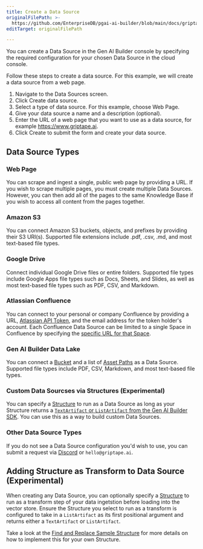 ```yaml
---
title: Create a Data Source
originalFilePath: >-
  https://github.com/EnterpriseDB/pgai-ai-builder/blob/main/docs/griptape-cloud/data-sources/create-data-source.md
editTarget: originalFilePath

---
```


You can create a Data Source in the Gen AI Builder console by specifying the required configuration for your chosen Data Source in the cloud console.

Follow these steps to create a data source. For this example, we will create a data source from a web page.

1.  Navigate to the Data Sources screen.
2.  Click Create data source.
3.  Select a type of data source. For this example, choose Web Page.
4.  Give your data source a name and a description (optional).
5.  Enter the URL of a web page that you want to use as a data source, for example <https://www.griptape.ai>.
6.  Click Create to submit the form and create your data source.

## Data Source Types

### Web Page

You can scrape and ingest a single, public web page by providing a URL. If you wish to scrape multiple pages, you must create multiple Data Sources. However, you can then add all of the pages to the same Knowledge Base if you wish to access all content from the pages together.

### Amazon S3

You can connect Amazon S3 buckets, objects, and prefixes by providing their S3 URI(s). Supported file extensions include .pdf, .csv, .md, and most text-based file types.

### Google Drive

Connect individual Google Drive files or entire folders. Supported file types include Google Apps file types such as Docs, Sheets, and Slides, as well as most text-based file types such as PDF, CSV, and Markdown.

### Atlassian Confluence

You can connect to your personal or company Confluence by providing a URL, [Atlassian API Token](https://id.atlassian.com/manage-profile/security/api-tokens), and the email address for the token holder's account. Each Confluence Data Source can be limited to a single Space in Confluence by specifying the [specific URL for that Space](https://support.atlassian.com/confluence-cloud/docs/use-spaces-to-organize-your-work/).

### Gen AI Builder Data Lake

You can connect a [Bucket](../data-lakes#buckets) and a list of [Asset Paths](../data-lakes#asset-paths) as a Data Source. Supported file types include PDF, CSV, Markdown, and most text-based file types.

### Custom Data Sourcses via Structures (Experimental)

You can specify a [Structure](../structures/create-structure.mdx) to run as a Data Source as long as your Structure returns a [`TextArtifact` or `ListArtifact` from the Gen AI Builder SDK](../../../builder/sdk/data/artifacts.mdx). You can use this as a way to build custom Data Sources.

### Other Data Source Types

If you do not see a Data Source configuration you'd wish to use, you can submit a request via [Discord](https://discord.gg/gnWRz88eym) or `hello@griptape.ai`.

## Adding Structure as Transform to Data Source (Experimental)

When creating any Data Source, you can optionally specify a [Structure](../structures/create-structure.mdx) to run as a transform step of your data ingetstion before loading into the vector store. Ensure the Structure you select to run as a transform is configured to take in a `ListArtifact` as its first positional argument and returns either a `TextArtifact` or `ListArtifact`.

Take a look at the [Find and Replace Sample Structure](https://github.com/griptape-ai/griptape-sample-structures/tree/main/griptape-find-replace-transform) for more details on how to implement this for your own Structure.
